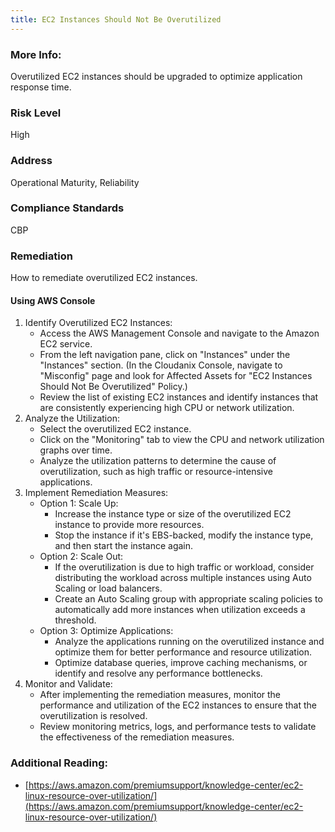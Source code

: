 ```yaml
---
title: EC2 Instances Should Not Be Overutilized
---
```


### More Info:

Overutilized EC2 instances should be upgraded to optimize application response time.

### Risk Level

High

### Address

Operational Maturity, Reliability

### Compliance Standards

CBP

### Remediation

How to remediate overutilized EC2 instances.

#### Using AWS Console

1. Identify Overutilized EC2 Instances:
   - Access the AWS Management Console and navigate to the Amazon EC2 service.
   - From the left navigation pane, click on "Instances" under the "Instances" section.
     (In the Cloudanix Console, navigate to "Misconfig" page and look for Affected Assets for "EC2 Instances Should Not Be Overutilized" Policy.)
   - Review the list of existing EC2 instances and identify instances that are consistently experiencing high CPU or network utilization.
2. Analyze the Utilization:
   - Select the overutilized EC2 instance.
   - Click on the "Monitoring" tab to view the CPU and network utilization graphs over time.
   - Analyze the utilization patterns to determine the cause of overutilization, such as high traffic or resource-intensive applications.
3. Implement Remediation Measures:
   - Option 1: Scale Up:
     - Increase the instance type or size of the overutilized EC2 instance to provide more resources.
     - Stop the instance if it's EBS-backed, modify the instance type, and then start the instance again.
   - Option 2: Scale Out:
     - If the overutilization is due to high traffic or workload, consider distributing the workload across multiple instances using Auto Scaling or load balancers.
     - Create an Auto Scaling group with appropriate scaling policies to automatically add more instances when utilization exceeds a threshold.
   - Option 3: Optimize Applications:
     - Analyze the applications running on the overutilized instance and optimize them for better performance and resource utilization.
     - Optimize database queries, improve caching mechanisms, or identify and resolve any performance bottlenecks.
4. Monitor and Validate:
   - After implementing the remediation measures, monitor the performance and utilization of the EC2 instances to ensure that the overutilization is resolved.
   - Review monitoring metrics, logs, and performance tests to validate the effectiveness of the remediation measures.

### Additional Reading:

- [https://aws.amazon.com/premiumsupport/knowledge-center/ec2-linux-resource-over-utilization/](https://aws.amazon.com/premiumsupport/knowledge-center/ec2-linux-resource-over-utilization/)
